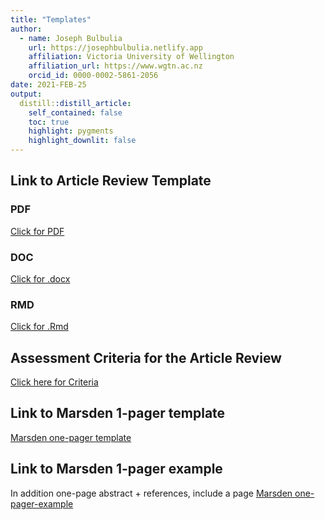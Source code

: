 ```yaml
---
title: "Templates"
author:
  - name: Joseph Bulbulia
    url: https://josephbulbulia.netlify.app
    affiliation: Victoria University of Wellington
    affiliation_url: https://www.wgtn.ac.nz
    orcid_id: 0000-0002-5861-2056
date: 2021-FEB-25
output:
  distill::distill_article:
    self_contained: false
    toc: true
    highlight: pygments
    highlight_downlit: false
---
```


## Link to Article Review Template

### PDF
[Click for PDF](https://www.dropbox.com/s/otxtm6hnq6kep7p/template_review.pdf?dl=0)

### DOC
[Click for .docx](https://www.dropbox.com/s/187nazd8bkn85fp/template_review.docx?dl=0)

### RMD
[Click for .Rmd](https://www.dropbox.com/s/20u76gtecn5yn20/template_review.Rmd?dl=0)

## Assessment Criteria for the Article Review 

[Click here for Criteria](https://www.dropbox.com/s/ikymfyuiqfdzt64/423_peer_review_marking_templated.xlsx?dl=0)

## Link to Marsden 1-pager template
[Marsden one-pager template](https://www.dropbox.com/s/37ugg9varpc3b9y/2ab%20eoi.doc?dl=0)

## Link to Marsden 1-pager example
In addition one-page abstract + references, include a page 
[Marsden one-pager-example](https://www.dropbox.com/s/b6nujts971zksdo/example_marsden.pdf?dl=0)


